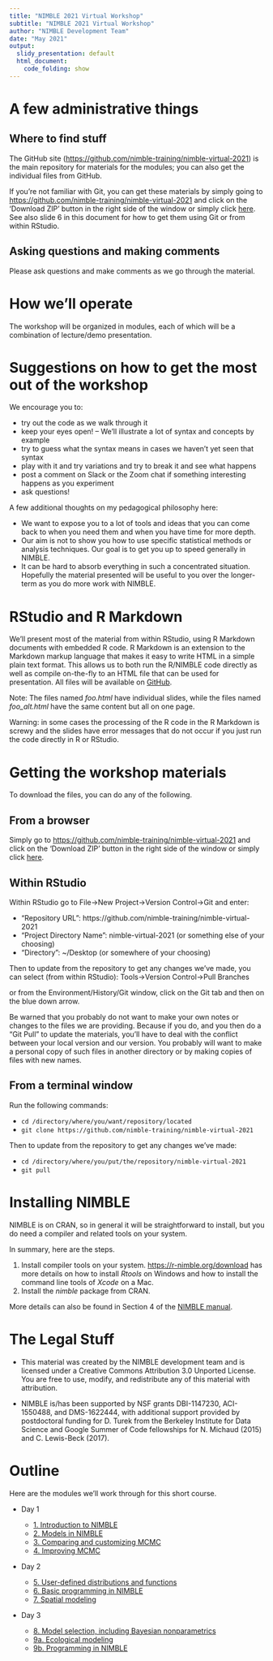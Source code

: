 ```yaml
---
title: "NIMBLE 2021 Virtual Workshop"
subtitle: "NIMBLE 2021 Virtual Workshop"
author: "NIMBLE Development Team"
date: "May 2021"
output:
  slidy_presentation: default
  html_document:
    code_folding: show
---
```

<style>
slides > slide {
  overflow-x: auto !important;
  overflow-y: auto !important;
}
</style>

# A few administrative things

## Where to find stuff

The GitHub site ([https://github.com/nimble-training/nimble-virtual-2021](https://github.com/nimble-training/nimble-virtual-2021)) is the main repository for materials for the modules; you can also get the individual files from GitHub. 

If you're not familiar with Git, you can get these materials by simply going to [https://github.com/nimble-training/nimble-virtual-2021](https://github.com/nimble-training/nimble-virtual-2021) and click on the 'Download ZIP' button in the right side of the window or simply click [here](https://github.com/nimble-training/nimble-virtual-2021/archive/main.zip). See also slide 6 in this document for how to get them using Git or from within RStudio.


## Asking questions and making comments

Please ask questions and make comments as we go through the material.

# How we'll operate

The workshop will be organized in modules, each of which will be a combination of lecture/demo presentation. 

# Suggestions on how to get the most out of the workshop

We encourage you to:

- try out the code as we walk through it
-  keep your eyes open! -- We'll illustrate a lot of syntax and concepts by example
- try to guess what the syntax means in cases we haven't yet seen that syntax
- play with it and try variations and try to break it and see what happens
- post a comment on Slack or the Zoom chat if something interesting happens as you experiment
- ask questions!


A few additional thoughts on my pedagogical philosophy here:

- We want to expose you to a lot of tools and ideas that you can come back to when you need them and when you have time for more depth.
- Our aim is not to show you how to use specific statistical methods or analysis techniques. Our goal is to get you up to speed generally in NIMBLE.
- It can be hard to absorb everything in such a concentrated situation. Hopefully the material presented will be useful to you over the longer-term as you do more work with NIMBLE.

# RStudio and R Markdown

We'll present most of the material from within RStudio, using R Markdown documents with embedded R code. R Markdown is an extension to the Markdown markup language that makes it easy to write HTML in a simple plain text format.  This allows us to both run the R/NIMBLE code directly as well as compile on-the-fly to an HTML file that can be used for presentation. All files will be available on [GitHub](https://github.com/nimble-training/nimble-virtual-2021).  

Note: The files named *foo.html* have individual slides, while the files named *foo_alt.html* have the same content but all on one page.

Warning: in some cases the processing of the R code in the R Markdown is screwy and the slides have error messages that do not occur if you just run the code directly in R or RStudio. 

# Getting the workshop materials

To download the files, you can do any of the following. 

## From a browser

Simply go to [https://github.com/nimble-training/nimble-virtual-2021](https://github.com/nimble-training/nimble-virtual-2021) and click on the 'Download ZIP' button in the right side of the window or simply click [here](https://github.com/nimble-training/nimble-virtual-2021/archive/main.zip).

## Within RStudio

Within RStudio go to File->New Project->Version Control->Git and enter:

- "Repository URL": https://github.com/nimble-training/nimble-virtual-2021
- "Project Directory Name": nimble-virtual-2021 (or something else of your choosing)
- "Directory": ~/Desktop (or somewhere of your choosing)

Then to update from the repository to get any changes we've made, you can select (from within RStudio):
Tools->Version Control->Pull Branches

or from the Environment/History/Git window, click on the Git tab and then on the blue down arrow.

Be warned that you probably do not want to make your own notes or changes to the files we are providing. Because if you do, and you then do a "Git Pull" to update the materials, you'll have to deal with the conflict between your local version and our version. You probably will want to make a personal copy of such files in another directory or by making copies of files with new names.

## From a terminal window

Run the following commands:

- `cd /directory/where/you/want/repository/located`
- `git clone https://github.com/nimble-training/nimble-virtual-2021`

Then to update from the repository to get any changes we've made:

- `cd /directory/where/you/put/the/repository/nimble-virtual-2021`
- `git pull`

# Installing NIMBLE

NIMBLE is on CRAN, so in general it will be straightforward to install, but you do need a compiler and related tools on your system.  

In summary, here are the steps.

1. Install compiler tools on your system. [https://r-nimble.org/download](https://r-nimble.org/download) has more details on how to install *Rtools* on Windows and how to install the
command line tools of *Xcode* on a Mac.
2. Install the *nimble* package from CRAN. 

More details can also be found in Section 4 of the [NIMBLE manual](https://r-nimble.org/html_manual/cha-installing-nimble.html).

# The Legal Stuff

- This material was created by the NIMBLE development team and is licensed under a Creative Commons Attribution 3.0 Unported License. You are free to use, modify, and redistribute any of this material with attribution.

- NIMBLE is/has been supported by NSF grants DBI-1147230, ACI-1550488, and DMS-1622444, with additional support provided by postdoctoral funding for D. Turek from the Berkeley Institute for Data Science and Google Summer of Code fellowships for N. Michaud (2015) and C. Lewis-Beck (2017).

# Outline

Here are the modules we'll work through for this short course.

 - Day 1
 
    - [1. Introduction to NIMBLE](content/1_introduction_to_nimble/introduction_to_nimble.html)
    - [2. Models in NIMBLE](content/2_nimble_models/nimble_models.html)
    - [3. Comparing and customizing MCMC](content/3_comparing_and_customizing_mcmc/comparing_and_customizing_mcmc.html)
    - [4. Improving MCMC](content/4_improving_mcmc/improving_mcmc.html)

 - Day 2

    - [5. User-defined distributions and functions](content/5_user_defined/user_defined.html) 
    - [6. Basic programming in NIMBLE](content/6_writing_new_mcmc_samplers/writing_new_mcmc_samplers.html)
    - [7. Spatial modeling](content/7_spatial_models/spatial_models.html)
  
 - Day 3
 
    - [8. Model selection, including Bayesian nonparametrics](content/8_model_selection_bnp/model_selection_bnp.html)
    - [9a. Ecological modeling](content/9_ecology/ecology.html) 
    - [9b. Programming in NIMBLE](content/9_programming/programming.html)


